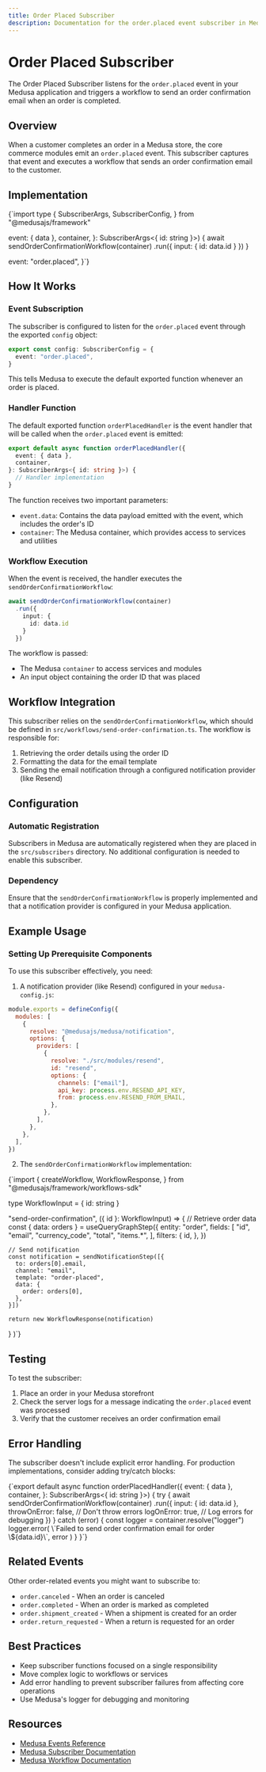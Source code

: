 ```yaml
---
title: Order Placed Subscriber
description: Documentation for the order.placed event subscriber in Medusa
---
```



# Order Placed Subscriber

The Order Placed Subscriber listens for the `order.placed` event in your Medusa application and triggers a workflow to send an order confirmation email when an order is completed.

## Overview

When a customer completes an order in a Medusa store, the core commerce modules emit an `order.placed` event. This subscriber captures that event and executes a workflow that sends an order confirmation email to the customer.

## Implementation

<CodeBlock className="language-typescript" title="src/subscribers/order-placed.ts">
{`import type {
  SubscriberArgs,
  SubscriberConfig,
} from "@medusajs/framework"

  event: { data },
  container,
}: SubscriberArgs<{ id: string }>) {
  await sendOrderConfirmationWorkflow(container)
    .run({
      input: {
        id: data.id
      }
    })
}

  event: "order.placed",
}`}
</CodeBlock>

## How It Works

### Event Subscription

The subscriber is configured to listen for the `order.placed` event through the exported `config` object:

```typescript
export const config: SubscriberConfig = {
  event: "order.placed",
}
```

This tells Medusa to execute the default exported function whenever an order is placed.

### Handler Function

The default exported function `orderPlacedHandler` is the event handler that will be called when the `order.placed` event is emitted:

```typescript
export default async function orderPlacedHandler({
  event: { data },
  container,
}: SubscriberArgs<{ id: string }>) {
  // Handler implementation
}
```

The function receives two important parameters:
- `event.data`: Contains the data payload emitted with the event, which includes the order's ID
- `container`: The Medusa container, which provides access to services and utilities

### Workflow Execution

When the event is received, the handler executes the `sendOrderConfirmationWorkflow`:

```typescript
await sendOrderConfirmationWorkflow(container)
  .run({
    input: {
      id: data.id
    }
  })
```

The workflow is passed:
- The Medusa `container` to access services and modules
- An input object containing the order ID that was placed

## Workflow Integration

This subscriber relies on the `sendOrderConfirmationWorkflow`, which should be defined in `src/workflows/send-order-confirmation.ts`. The workflow is responsible for:

1. Retrieving the order details using the order ID
2. Formatting the data for the email template
3. Sending the email notification through a configured notification provider (like Resend)

## Configuration

### Automatic Registration

Subscribers in Medusa are automatically registered when they are placed in the `src/subscribers` directory. No additional configuration is needed to enable this subscriber.

### Dependency

Ensure that the `sendOrderConfirmationWorkflow` is properly implemented and that a notification provider is configured in your Medusa application.

## Example Usage

### Setting Up Prerequisite Components

To use this subscriber effectively, you need:

1. A notification provider (like Resend) configured in your `medusa-config.js`:

<Tabs groupId="notification-provider">
  <TabItem value="resend" label="Resend" default>

```javascript
module.exports = defineConfig({
  modules: [
    {
      resolve: "@medusajs/medusa/notification",
      options: {
        providers: [
          {
            resolve: "./src/modules/resend",
            id: "resend",
            options: {
              channels: ["email"],
              api_key: process.env.RESEND_API_KEY,
              from: process.env.RESEND_FROM_EMAIL,
            },
          },
        ],
      },
    },
  ],
})
```

  </TabItem>
</Tabs>

2. The `sendOrderConfirmationWorkflow` implementation:

<CodeBlock className="language-typescript" title="src/workflows/send-order-confirmation.ts">
{`import { 
  createWorkflow, 
  WorkflowResponse,
} from "@medusajs/framework/workflows-sdk"

type WorkflowInput = {
  id: string
}

  "send-order-confirmation",
  ({ id }: WorkflowInput) => {
    // Retrieve order data
    const { data: orders } = useQueryGraphStep({
      entity: "order",
      fields: [
        "id",
        "email",
        "currency_code",
        "total",
        "items.*",
      ],
      filters: {
        id,
      },
    })
    
    // Send notification
    const notification = sendNotificationStep([{
      to: orders[0].email,
      channel: "email",
      template: "order-placed",
      data: {
        order: orders[0],
      },
    }])

    return new WorkflowResponse(notification)
  }
)`}
</CodeBlock>

## Testing

To test the subscriber:

1. Place an order in your Medusa storefront
2. Check the server logs for a message indicating the `order.placed` event was processed
3. Verify that the customer receives an order confirmation email

## Error Handling

The subscriber doesn't include explicit error handling. For production implementations, consider adding try/catch blocks:

<CodeBlock className="language-typescript" title="Enhanced Error Handling">
{`export default async function orderPlacedHandler({
  event: { data },
  container,
}: SubscriberArgs<{ id: string }>) {
  try {
    await sendOrderConfirmationWorkflow(container)
      .run({
        input: {
          id: data.id
        },
        throwOnError: false, // Don't throw errors
        logOnError: true,    // Log errors for debugging
      })
  } catch (error) {
    const logger = container.resolve("logger")
    logger.error(
      \`Failed to send order confirmation email for order \${data.id}\`,
      error
    )
  }
}`}
</CodeBlock>

## Related Events

Other order-related events you might want to subscribe to:

- `order.canceled` - When an order is canceled
- `order.completed` - When an order is marked as completed
- `order.shipment_created` - When a shipment is created for an order
- `order.return_requested` - When a return is requested for an order

## Best Practices

- Keep subscriber functions focused on a single responsibility
- Move complex logic to workflows or services
- Add error handling to prevent subscriber failures from affecting core operations
- Use Medusa's logger for debugging and monitoring

## Resources

- [Medusa Events Reference](https://docs.medusajs.com/api/admin/events-list)
- [Medusa Subscriber Documentation](https://docs.medusajs.com/learn/fundamentals/subscribers)
- [Medusa Workflow Documentation](https://docs.medusajs.com/learn/fundamentals/workflows)
